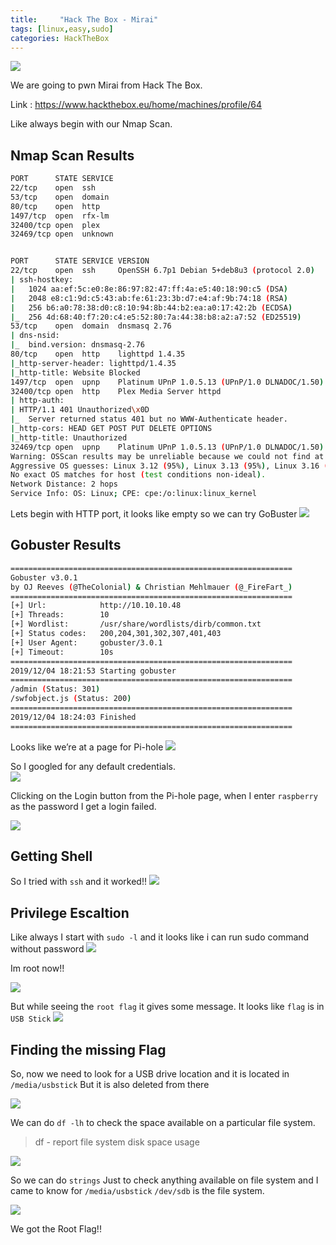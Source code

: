 ```yaml
---
title:     "Hack The Box - Mirai"
tags: [linux,easy,sudo]
categories: HackTheBox
---
```


![](https://raw.githubusercontent.com/ghostbyt3/ghostbyt3.github.io/master/public/static/images/htb-mirai/1.png)

We are going to pwn Mirai from Hack The Box.

Link : <https://www.hackthebox.eu/home/machines/profile/64>


Like always begin with our Nmap Scan.

## Nmap Scan Results
```bash
PORT      STATE SERVICE
22/tcp    open  ssh
53/tcp    open  domain
80/tcp    open  http
1497/tcp  open  rfx-lm
32400/tcp open  plex
32469/tcp open  unknown


PORT      STATE SERVICE VERSION
22/tcp    open  ssh     OpenSSH 6.7p1 Debian 5+deb8u3 (protocol 2.0)
| ssh-hostkey: 
|   1024 aa:ef:5c:e0:8e:86:97:82:47:ff:4a:e5:40:18:90:c5 (DSA)
|   2048 e8:c1:9d:c5:43:ab:fe:61:23:3b:d7:e4:af:9b:74:18 (RSA)
|   256 b6:a0:78:38:d0:c8:10:94:8b:44:b2:ea:a0:17:42:2b (ECDSA)
|_  256 4d:68:40:f7:20:c4:e5:52:80:7a:44:38:b8:a2:a7:52 (ED25519)
53/tcp    open  domain  dnsmasq 2.76
| dns-nsid: 
|_  bind.version: dnsmasq-2.76
80/tcp    open  http    lighttpd 1.4.35
|_http-server-header: lighttpd/1.4.35
|_http-title: Website Blocked
1497/tcp  open  upnp    Platinum UPnP 1.0.5.13 (UPnP/1.0 DLNADOC/1.50)
32400/tcp open  http    Plex Media Server httpd
| http-auth: 
| HTTP/1.1 401 Unauthorized\x0D
|_  Server returned status 401 but no WWW-Authenticate header.
|_http-cors: HEAD GET POST PUT DELETE OPTIONS
|_http-title: Unauthorized
32469/tcp open  upnp    Platinum UPnP 1.0.5.13 (UPnP/1.0 DLNADOC/1.50)
Warning: OSScan results may be unreliable because we could not find at least 1 open and 1 closed port
Aggressive OS guesses: Linux 3.12 (95%), Linux 3.13 (95%), Linux 3.16 (95%), Linux 3.18 (95%), Linux 3.2 - 4.9 (95%), Linux 3.8 - 3.11 (95%), Linux 4.8 (95%), Linux 4.4 (95%), Linux 4.2 (95%), ASUS RT-N56U WAP (Linux 3.4) (95%)
No exact OS matches for host (test conditions non-ideal).
Network Distance: 2 hops
Service Info: OS: Linux; CPE: cpe:/o:linux:linux_kernel
```

Lets begin with HTTP port, it looks like empty so we can try GoBuster
![](https://raw.githubusercontent.com/ghostbyt3/ghostbyt3.github.io/master/public/static/images/htb-mirai/2.png)

## Gobuster Results
```bash
===============================================================
Gobuster v3.0.1
by OJ Reeves (@TheColonial) & Christian Mehlmauer (@_FireFart_)
===============================================================
[+] Url:            http://10.10.10.48
[+] Threads:        10
[+] Wordlist:       /usr/share/wordlists/dirb/common.txt
[+] Status codes:   200,204,301,302,307,401,403
[+] User Agent:     gobuster/3.0.1
[+] Timeout:        10s
===============================================================
2019/12/04 18:21:53 Starting gobuster
===============================================================
/admin (Status: 301)
/swfobject.js (Status: 200)
===============================================================
2019/12/04 18:24:03 Finished
===============================================================
```
Looks like we’re at a page for Pi-hole
![](https://raw.githubusercontent.com/ghostbyt3/ghostbyt3.github.io/master/public/static/images/htb-mirai/3.png)

So I googled for any default credentials.<br/>
![](https://raw.githubusercontent.com/ghostbyt3/ghostbyt3.github.io/master/public/static/images/htb-mirai/4.png)

Clicking on the Login button from the Pi-hole page, when I enter ``raspberry`` as the password I get a login failed.

![](https://raw.githubusercontent.com/ghostbyt3/ghostbyt3.github.io/master/public/static/images/htb-mirai/5.png)

## Getting Shell
So I tried with ``ssh`` and it worked!!
![](https://raw.githubusercontent.com/ghostbyt3/ghostbyt3.github.io/master/public/static/images/htb-mirai/6.png)

## Privilege Escaltion

Like always I start with ``sudo -l`` and it looks like i can run sudo command without password
![](https://raw.githubusercontent.com/ghostbyt3/ghostbyt3.github.io/master/public/static/images/htb-mirai/7.png)

Im root now!!

![](https://raw.githubusercontent.com/ghostbyt3/ghostbyt3.github.io/master/public/static/images/htb-mirai/8.png)

But while seeing the ``root flag`` it gives some message.
It looks like ``flag`` is in ``USB Stick``
![](https://raw.githubusercontent.com/ghostbyt3/ghostbyt3.github.io/master/public/static/images/htb-mirai/9.png)

## Finding the missing Flag

So, now we need to look for a USB drive location and it is located in ``/media/usbstick``
But it is also deleted from there

![](https://raw.githubusercontent.com/ghostbyt3/ghostbyt3.github.io/master/public/static/images/htb-mirai/10.png)

We can do ``df -lh`` to check the space available on a particular file system.

> df - report file system disk space usage

![](https://raw.githubusercontent.com/ghostbyt3/ghostbyt3.github.io/master/public/static/images/htb-mirai/11.png)

So we can do ``strings`` Just to check anything available on file system and I came to know for ``/media/usbstick`` ``/dev/sdb`` is the file system.

![](https://raw.githubusercontent.com/ghostbyt3/ghostbyt3.github.io/master/public/static/images/htb-mirai/12.png)

We got the Root Flag!!


